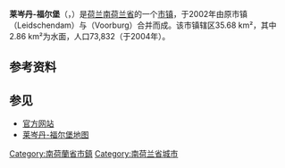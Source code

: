 {{Infobox settlement
<!-- See Template:Infobox settlement for additional fields and descriptions -->
<!-- Name and transliteration -->
| name                    = 莱岑丹-福尔堡
| native_name             = Leidschendam-Voorburg
| settlement_type         = [[市镇_(荷兰)|市镇]]
<!-- Images, nickname, motto -->
| image_skyline           = Leidschendam aan de Vliet.jpg
| image_alt               = 
| image_caption           = [[弗利特运河|弗利特运河]]（Vliet）流经[[莱岑丹|莱岑丹]]
| image_flag              = Leidschendam-Voorburg vlag.svg
| flag_size               = 100x67px
| flag_alt                = 
| image_shield            = Coat of arms of Leidschendam-Voorburg.svg
| shield_size             = 100x80px
| shield_alt              = 
<!-- Maps, coordinates -->
| image_map               = Map - NL - Municipality code 1916 (2009).svg
| map_alt                 = Highlighted position of Leidschendam-Voorburg in a municipal map of South Holland
| map_caption             = 莱岑丹-福尔堡在南荷兰省的位置
| pushpin_map             = Netherlands
| pushpin_map_caption     = 莱岑丹-福尔堡在南荷兰省的位置
| pushpin_label_position  =
| coordinates             = {{coord|52|5|N|4|24|E|region:NL|display=inline,title}}
| coordinates_footnotes   = 
| subdivision_type        = [[世界政區索引|国家]]
| subdivision_name        = {{NL}}
| subdivision_type1       = [[荷蘭省份|省份]]
| subdivision_name1       = [[南荷兰省|南荷兰省]]
| established_title       = 成立
| established_date        = 2002年1月1日<ref>{{cite web
 |url = http://www.cbs.nl/nl-NL/menu/methoden/classificaties/overzicht/gemeentelijke-indeling/2002/default.htm
 |title = Gemeentelijke indeling op 1 januari 2002
 |trans-title = Municipal divisions on 1 January 2002
 |language = nl
 |website = cbs.nl
 |publisher = [[荷蘭中央統計局|CBS]]
 |accessdate = 9 August 2013
 |archive-date = 2016-03-03
 |archive-url = https://web.archive.org/web/20160303230302/http://www.cbs.nl/nl-NL/menu/methoden/classificaties/overzicht/gemeentelijke-indeling/2002/default.htm
 |dead-url = no
 }}</ref>
| government_footnotes    = <ref name="Municipal Council">{{cite web
 |url = https://www.lv.nl/samenstelling-gemeenteraad
 |title = Municipal Council
 |trans-title = Gemeenteraad
 |language = nl
 |author = 
 |date = 
 |work = 
 |publisher = Gemeente Leidschendam-Voorburg
 |accessdate = 10 August 2013
 |archive-date = 2019-04-17
 |archive-url = https://web.archive.org/web/20190417201453/https://www.lv.nl/samenstelling-gemeenteraad
 |dead-url = no
 }}</ref>
| governing_body          = 市议会
| leader_party            = [[基督教聯盟|CU]]
| leader_title            = 市长
| leader_name             = Klaas Tigelaar
<!-- Geographic information -->
| unit_pref               = Metric
<!-- ALL fields with measurements have automatic unit conversion -->
<!-- for references: use <ref> tags -->
| area_footnotes          = <ref>{{Dutch municipality total area|dataref}}</ref>
<!-- square kilometers -->
| area_total_km2          = {{Dutch municipality total area|Leidschendam-Voorburg}}
| area_land_km2           = {{Dutch municipality land area|Leidschendam-Voorburg}}
| area_water_km2          = {{Dutch municipality water area|Leidschendam-Voorburg}}
| elevation_footnotes     = <ref name="AHN">{{cite web
 |url=http://www.ahn.nl/postcodetool 
 |title=Postcodetool for 2264BM 
 |language=nl 
 |work=Actueel Hoogtebestand Nederland 
 |publisher=Het Waterschapshuis 
 |accessdate=10 August 2013 
 |url-status=dead 
 |archiveurl=https://web.archive.org/web/20130921053543/http://www.ahn.nl/postcodetool 
 |archivedate=21 September 2013 
}}</ref>
| elevation_m             = 0
| elevation_max_footnotes = <!-- for references: use <ref> tags -->
| elevation_max_m         =
| elevation_min_footnotes = <!-- for references: use <ref> tags -->
| elevation_min_m         =
<!-- Population, demographics -->
| population_footnotes    = <ref>{{Dutch municipality population|dataref}}</ref>
| population_total        = {{Dutch municipality population|Leidschendam-Voorburg}}
| population_as_of        = {{MONTHNAME|{{Dutch municipality population|popbasemonth}}}} {{Dutch municipality population|popbaseyear}}
| population_density_km2  = {{Dutch municipality population density|Leidschendam-Voorburg}} <!-- For automatic calculation: auto-->
| population_demonym      = 
<!-- Other information -->
| timezone1               = [[欧洲中部时间|CET]]
| utc_offset1             = +1
| timezone1_DST           = [[欧洲中部夏令时间|CEST]]
| utc_offset1_DST         = +2
| postal_code_type        = 邮政编码
| postal_code             = 2260–2275
| area_code_type          = 电话区号
| area_code               = 070, 071
| website                 = {{URL|1=http://www.leidschendam-voorburg.nl}}
| footnotes               =
}}

'''莱岑丹-福尔堡'''（{{lang-nl|Leidschendam-Voorburg}}，{{IPA-nl|ˈlɛitsə(n)ˌdɑm ˈvoːrbʏrx|lang|Nl-Leidschendam-Voorburg.ogg}}）是[[荷兰|荷兰]][[南荷兰省|南荷兰省]]的一个[[市镇_(荷兰)|市镇]]，于2002年由原市镇{{tsl|nl|Leidschendam|莱岑丹}}（Leidschendam）与{{tsl|nl|Voorburg (Zuid-Holland)|福尔堡}}（Voorburg）合并而成。该市镇辖区35.68 km²，其中2.86 km²为水面，人口73,832（于2004年）。

== 参考资料 ==
{{Reflist}}

== 参见 ==
{{commonscat|Leidschendam-Voorburg}}
*[http://www.leidschendamvoorburg.nl 官方网站] {{Wayback|url=http://www.leidschendamvoorburg.nl/ |date=20161103163506 }}
*[https://web.archive.org/web/20090412031629/http://www.plattegronden.nl/leidschendam-voorburg/ 莱岑丹-福尔堡地图]

{{South Holland Province}}
{{DEFAULTSORT:Leidschendam-Voorburg}}
[[Category:南荷蘭省市鎮|Category:南荷蘭省市鎮]]
[[Category:南荷兰省城市|Category:南荷兰省城市]]